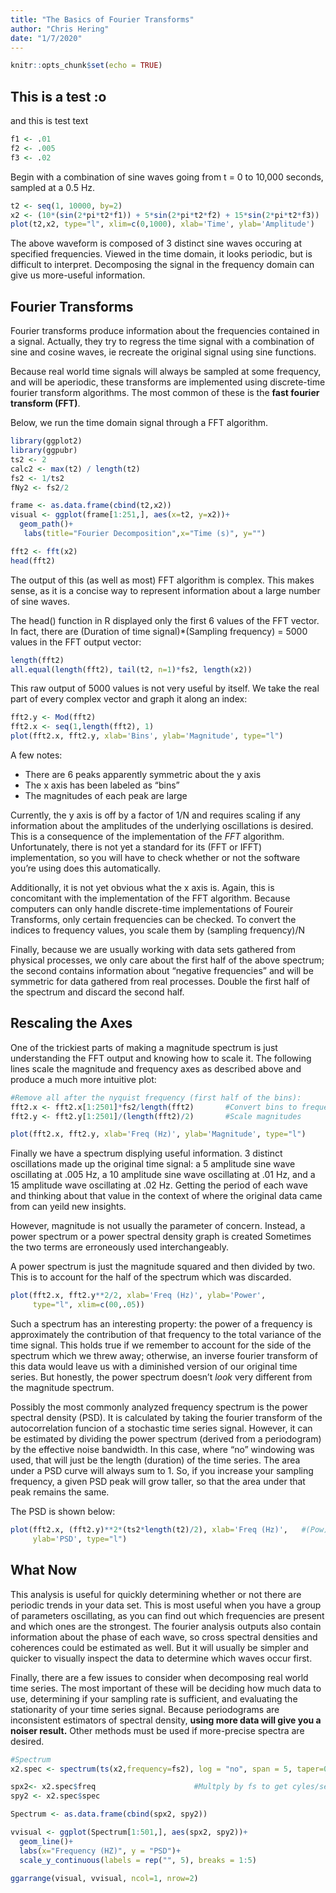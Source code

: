 ```yaml
---
title: "The Basics of Fourier Transforms"
author: "Chris Hering"
date: "1/7/2020"
---
```


```r
knitr::opts_chunk$set(echo = TRUE)
```


## This is a test :o
and this is test text

```r
f1 <- .01
f2 <- .005
f3 <- .02
```

Begin with a combination of sine waves going from t = 0 to 10,000 seconds, sampled at a 0.5 Hz. 
```r

t2 <- seq(1, 10000, by=2)
x2 <- (10*(sin(2*pi*t2*f1)) + 5*sin(2*pi*t2*f2) + 15*sin(2*pi*t2*f3)) 
plot(t2,x2, type="l", xlim=c(0,1000), xlab='Time', ylab='Amplitude')

```

The above waveform is composed of 3 distinct sine waves occuring at specified frequencies. Viewed in the time domain, it looks periodic, but is difficult to interpret. Decomposing the signal in the frequency domain can give us more-useful information.

## Fourier Transforms
Fourier transforms produce information about the frequencies contained in a signal. Actually, they try to regress the time signal with a combination of sine and cosine waves, ie recreate the original signal using sine functions. 

Because real world time signals will always be sampled at some frequency, and will be aperiodic, these transforms are implemented using discrete-time fourier transform algorithms. The most common of these is the **fast fourier transform (FFT)**.

Below, we run the time domain signal through a FFT algorithm.

```r

library(ggplot2)
library(ggpubr)
ts2 <- 2
calc2 <- max(t2) / length(t2)
fs2 <- 1/ts2
fNy2 <- fs2/2

frame <- as.data.frame(cbind(t2,x2))
visual <- ggplot(frame[1:251,], aes(x=t2, y=x2))+
  geom_path()+
   labs(title="Fourier Decomposition",x="Time (s)", y="")


```

```r
fft2 <- fft(x2)
head(fft2)
```
The output of this (as well as most) FFT algorithm is complex. This makes sense, as it is a concise way to represent information about a large number of sine waves. 

The head() function in R displayed only the first 6 values of the FFT vector. In fact, there are (Duration of time signal)*(Sampling frequency) = 5000 values in the FFT output vector:
```r
length(fft2)
all.equal(length(fft2), tail(t2, n=1)*fs2, length(x2))
```

This raw output of 5000 values is not very useful by itself. We take the real part of every complex vector and graph it along an index:

```r

fft2.y <- Mod(fft2)
fft2.x <- seq(1,length(fft2), 1) 
plot(fft2.x, fft2.y, xlab='Bins', ylab='Magnitude', type="l")
```

A few notes:

* There are 6 peaks apparently symmetric about the y axis
* The x axis has been labeled as "bins"
* The magnitudes of each peak are large

Currently, the y axis is off by a factor of 1/N and requires scaling if any information about the amplitudes of the underlying oscillations is desired. This is a consequence of the implementation of the *FFT* algorithm. Unfortunately, there is not yet a standard for its (FFT or IFFT) implementation, so you will have to check whether or not the software you're using does this automatically.

Additionally, it is not yet obvious what the x axis is. Again, this is concomitant with the implementation of the FFT algorithm. Because computers can only handle discrete-time implementations of Foureir Transforms, only certain frequencies can be checked. To convert the indices to frequency values, you scale them by (sampling frequency)/N 

Finally, because we are usually working with data sets gathered from physical processes, we only care about the first half of the above spectrum; the second contains information about "negative frequencies" and will be symmetric for data gathered from real processes. Double the first half of the spectrum and discard the second half.


## Rescaling the Axes
One of the trickiest parts of making a magnitude spectrum is just understanding the FFT output and knowing how to scale it. The following lines scale the magnitude and frequency axes as described above and produce a much more intuitive plot:
     
```r
#Remove all after the nyquist frequency (first half of the bins):
fft2.x <- fft2.x[1:2501]*fs2/length(fft2)       #Convert bins to frequencies
fft2.y <- fft2.y[1:2501]/(length(fft2)/2)       #Scale magnitudes

plot(fft2.x, fft2.y, xlab='Freq (Hz)', ylab='Magnitude', type="l")  
```

Finally we have a spectrum displying useful information. 3 distinct oscillations made up the original time signal: a 5 amplitude sine wave oscillating at .005 Hz, a 10 amplitude sine wave oscillating at .01 Hz, and a 15 amplitude wave oscillating at .02 Hz. Getting the period of each wave and thinking about that value in the context of where the original data came from can yeild new insights.

However, magnitude is not usually the parameter of concern. Instead, a power spectrum or a power spectral density graph is created Sometimes the two terms are erroneously used interchangeably.

A power spectrum is just the magnitude squared and then divided by two. This is to account for the half of the spectrum which was discarded. 

```r
 
plot(fft2.x, fft2.y**2/2, xlab='Freq (Hz)', ylab='Power', 
     type="l", xlim=c(00,.05))              


```

Such a spectrum has an interesting property: the power of a frequency is approximately the contribution of that frequency to the total variance of the time signal. This holds true if we remember to account for the side of the spectrum which we threw away; otherwise, an inverse fourier transform of this data would leave us with a diminished version of our original time series. But honestly, the power spectrum doesn't *look* very different from the magnitude spectrum.

Possibly the most commonly analyzed frequency spectrum is the power spectral density (PSD). It is calculated by taking the fourier transform of the autocorrelation funcion of a stochastic time series signal. However, it can be estimated by dividing the power spectrum (derived from a periodogram) by the effective noise bandwidth. In this case, where "no" windowing was used, that will just be the length (duration) of the time series. The area under a PSD curve will always sum to 1. So, if you increase your sampling frequency, a given PSD peak will grow taller, so that the area under that peak remains the same.

The PSD is shown below:

```r

plot(fft2.x, (fft2.y)**2*(ts2*length(t2)/2), xlab='Freq (Hz)',   #(Pow)*ts*L
     ylab='PSD', type="l")    

```

## What Now

This analysis is useful for quickly determining whether or not there are periodic trends in your data set. This is most useful when you have a group of parameters oscillating, as you can find out which frequencies are present and which ones are the strongest. The fourier analysis outputs also contain information about the phase of each wave, so  cross spectral densities and coherences could be estimated as well. But it will usually be simpler and quicker to visually inspect the data to determine which waves occur first.

Finally, there are a few issues to consider when decomposing real world time series. The most important of these will be deciding how much data to use, determining if your sampling rate is sufficient, and evaluating the stationarity of your time series signal. Because periodograms are inconsistent estimators of spectral density, **using more data will give you a noiser result.** Other methods must be used if more-precise spectra are desired.

```r



#Spectrum
x2.spec <- spectrum(ts(x2,frequency=fs2), log = "no", span = 5, taper=0.0, plot=F)  

spx2<- x2.spec$freq                      #Multply by fs to get cyles/sec
spy2 <- x2.spec$spec

Spectrum <- as.data.frame(cbind(spx2, spy2))

vvisual <- ggplot(Spectrum[1:501,], aes(spx2, spy2))+
  geom_line()+
  labs(x="Frequency (HZ)", y = "PSD")+
  scale_y_continuous(labels = rep("", 5), breaks = 1:5)

ggarrange(visual, vvisual, ncol=1, nrow=2)




```



